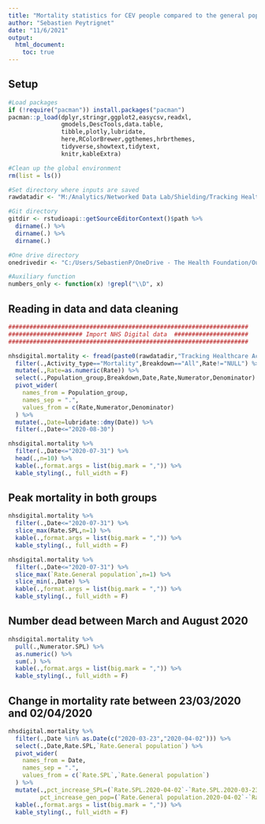 ```yaml
---
title: "Mortality statistics for CEV people compared to the general population"
author: "Sebastien Peytrignet"
date: "11/6/2021"
output:
  html_document:
    toc: true
---
```


## Setup

```r
#Load packages
if (!require("pacman")) install.packages("pacman")
pacman::p_load(dplyr,stringr,ggplot2,easycsv,readxl,
               gmodels,DescTools,data.table,
               tibble,plotly,lubridate,
               here,RColorBrewer,ggthemes,hrbrthemes,
               tidyverse,showtext,tidytext,
               knitr,kableExtra)

#Clean up the global environment
rm(list = ls())

#Set directory where inputs are saved
rawdatadir <- "M:/Analytics/Networked Data Lab/Shielding/Tracking Healthcare Activity and Outcomes/Sep 2020/"

#Git directory
gitdir <- rstudioapi::getSourceEditorContext()$path %>%
  dirname(.) %>%
  dirname(.) %>%
  dirname(.)

#One drive directory
onedrivedir <- "C:/Users/SebastienP/OneDrive - The Health Foundation/Output 3/Charts/"

#Auxiliary function
numbers_only <- function(x) !grepl("\\D", x)
```

## Reading in data and data cleaning

```r
####################################################################
##################### Import NHS Digital data  #####################
####################################################################

nhsdigital.mortality <- fread(paste0(rawdatadir,"Tracking Healthcare Activity and Outcomes for Shielded Patients, England, Open Data.csv"),header=TRUE, sep=",", check.names=T) %>%
  filter(.,Activity_type=="Mortality",Breakdown=="All",Rate!="NULL") %>%
  mutate(.,Rate=as.numeric(Rate)) %>%
  select(.,Population_group,Breakdown,Date,Rate,Numerator,Denominator) %>%
  pivot_wider(
    names_from = Population_group,
    names_sep = ".",
    values_from = c(Rate,Numerator,Denominator)
  ) %>%
  mutate(.,Date=lubridate::dmy(Date)) %>%
  filter(.,Date<="2020-08-30")

nhsdigital.mortality %>%
  filter(.,Date<="2020-07-31") %>%
  head(.,n=10) %>%
  kable(.,format.args = list(big.mark = ",")) %>%
  kable_styling(., full_width = F)
```

## Peak mortality in both groups

```r
nhsdigital.mortality %>%
  filter(.,Date<="2020-07-31") %>%
  slice_max(Rate.SPL,n=1) %>%
  kable(.,format.args = list(big.mark = ",")) %>%
  kable_styling(., full_width = F)

nhsdigital.mortality %>%
  filter(.,Date<="2020-07-31") %>%
  slice_max(`Rate.General population`,n=1) %>%
  slice_min(.,Date) %>%
  kable(.,format.args = list(big.mark = ",")) %>%
  kable_styling(., full_width = F)
```

## Number dead between March and August 2020

```r
nhsdigital.mortality %>%
  pull(.,Numerator.SPL) %>%
  as.numeric() %>%
  sum(.) %>%
  kable(.,format.args = list(big.mark = ",")) %>%
  kable_styling(., full_width = F)
```

## Change in mortality rate between 23/03/2020 and 02/04/2020

```r
nhsdigital.mortality %>%
  filter(.,Date %in% as.Date(c("2020-03-23","2020-04-02"))) %>%
  select(.,Date,Rate.SPL,`Rate.General population`) %>%
  pivot_wider(
    names_from = Date,
    names_sep = ".",
    values_from = c(`Rate.SPL`,`Rate.General population`)
  ) %>%
  mutate(.,pct_increase_SPL=(`Rate.SPL.2020-04-02`-`Rate.SPL.2020-03-23`)/`Rate.SPL.2020-03-23`*100,
         pct_increase_gen_pop=(`Rate.General population.2020-04-02`-`Rate.General population.2020-03-23`)/`Rate.General population.2020-03-23`*100) %>%
  kable(.,format.args = list(big.mark = ",")) %>%
  kable_styling(., full_width = F)
```
